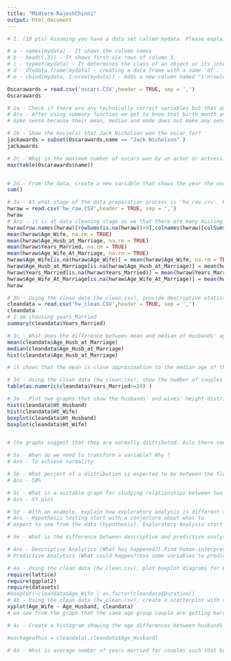 ```yaml
---
title: "Midterm-RajeshChinni"
output: html_document
---
```


```r
# 1. (10 pts) Assuming you have a data set called mydata. Please explain what the following commands will do.

# a - names(mydata) - It shows the column names 
# b - head([,3]) - It shows first six rows of column 3.
# c - typeof(mydata) - It determines the class of an object or its internal type. In this case, it can show as 'list'.
# d - df=data.frame(mydata) - creating a data frame with a name 'df'.
# e - cbind(mydata, 1:nrow(mydata)) - Adds a new column named "1:nrow(mydata)" to the data set 'mydata' and row values begin with 1 till n for nth row.

```

```r
Oscarawards = read.csv('oscars.CSV',header = TRUE, sep = ',')
Oscarawards
```

```r
# 2a - Check if there are any technically correct variables but that don't make sense ? If there are any, explain why  # you think they don't make sense.
# Ans - After using summary function we get to know that birth month and day are technically correct but dont 
# make sense because their mean, median and mode does not make any sense.

# 2b - Show the movie(s) that Jack Nicholson won the oscar for?
jackawards = subset(Oscarawards,name == "Jack Nicholson" )
jackawards

# 2c - What is the maximum number of oscars won by an actor or actress. Who has the max number of oscars? (Find it #with R commands )
max(table(Oscarawards$name))


# 2d - From the data, create a new variable that shows the year the oscar was given. (Hint: You will need to calculate # it based on what is given in the data)
sum()

```

```r
# 3a - At what stage of the data preparation process is 'hw_raw.csv'. Please conduct the next steps to get it ready #for analaysis.
hwraw = read.csv('hw_raw.CSV',header = TRUE, sep = ',')
hwraw
# Ans - it is at data cleaning stage as we that there are many missing data in the data set.
hwraw[row.names(hwraw)[rowSums(is.na(hwraw))>0],colnames(hwraw)[colSums(is.na(hwraw))>0] ]
mean(hwraw$Age_Wife, na.rm = TRUE)
mean(hwraw$Age_Husb_at_Marriage, na.rm = TRUE)
mean(hwraw$Years_Married, na.rm = TRUE)
mean(hwraw$Age_Wife_At_Marriage, na.rm = TRUE)
hwraw$Age_Wife[is.na(hwraw$Age_Wife)] = mean(hwraw$Age_Wife, na.rm = TRUE)
hwraw$Age_Husb_at_Marriage[is.na(hwraw$Age_Husb_at_Marriage)] = mean(hwraw$Age_Husb_at_Marriage, na.rm = TRUE)
hwraw$Years_Married[is.na(hwraw$Years_Married)] = mean(hwraw$Years_Married, na.rm = TRUE)
hwraw$Age_Wife_At_Marriage[is.na(hwraw$Age_Wife_At_Marriage)] = mean(hwraw$Age_Wife_At_Marriage, na.rm = TRUE)
hwraw

```

```r
# 3b - Using the clean data (hw_clean.csv), provide descriptive statistics on one of the numerical variables in the #data.
cleandata = read.csv('hw_clean.CSV',header = TRUE, sep = ',')
cleandata
# I am choosing years_Married
summary(cleandata$Years_Married)

# 3c - What does the difference between mean and median of Husbands' age at the time of marriage suggest about the age distribution of husbands at the time of marriage?
mean(cleandata$Age_Husb_at_Marriage)
median(cleandata$Age_Husb_at_Marriage)
hist(cleandata$Age_Husb_at_Marriage)

# it shows that the mean is close approximation to the median age of the husbands' getting married. Also, the majority data is around the meand and median values.

# 3d - Using the clean data (hw_clean.csv), show the number of couples that are married less than 20 years and the #number of couples that are married 20 or more years. The result should look like below.
table(as.numeric(cleandata$Years_Married>=20) )

# 3e - Plot two graphs that show the husbands' and wives' height distributions (you can create two separate graphs). #What do the graphs suggest about the heights of husbands and wives in the sample set? Briefly explain.
hist(cleandata$Ht_Husband)
hist(cleandata$Ht_Wife)
boxplot(cleandata$Ht_Husband)
boxplot(cleandata$Ht_Wife)


# the graphs suggest that they are normally distributed. Aslo there seems no much outliers to affect mean.

```

```r
# 5a - When do we need to transform a variable? Why ?
# Ans - To achieve normality

# 5b - What percent of a distribution is expected to be between the first quartile (Q1) and the median?
# Ans - 50%

# 5c - What is a suitable graph for studying relationships between two numerical variables?
# Ans - XY plot

# 5d - With an example, explain how exploratory analysis is different than hypothesis testing
# Ans - Hypothesis testing start with a conjecture about what to
# expect to see from the data (hypothesis). Exploratory Analysis start without any a priori hypotheses. example of #exploratory analysis is studying  graphs and by looking at simple relationships between variables

# 5e - What is the difference between descriptive and predictive analytics?

# Ans - Descriptive Analytics (What has happened?).Find human-interpretable patterns that describe the data.
# Predictive Analytics (What could happen?)Use some variables to predict unknown or future values of other variables
```

```r
# 4a - Using the clean data (hw_clean.csv), plot boxplot diagrams for Wives' ages for different Duration categories #('<=20' and '>20') in the dataset. The graph should look like below. What does the graph reveal about the #differences for the wives' ages for the two duration values? What is a plausable explanation for what the graph #reveals ?
require(lattice)
require(ggplot2)
require(datasets)
#boxplot(~cleandata$Age_Wife | as.factor(cleandata$Duration))
# 4b - Using the clean data (hw_clean.csv), create a scatterplot with variable of your choosing and try to explain #the graph.
xyplot(Age_Wife ~ Age_Husband, cleandata)
# we see from the graph that the same age group couple are getting married.

# 4c - Create a histogram showing the age differences between husbands and wives in the data set. (Hint For this, you #will need to create a new variable that shows the age difference between couples. We expect difference to be always #positive).

#eachageofhus = cleandata[,cleandata$Age_Husband]

# 4d - What is average number of years married for couples such that both husband and wife were less than 20 years old when they got married.
```

